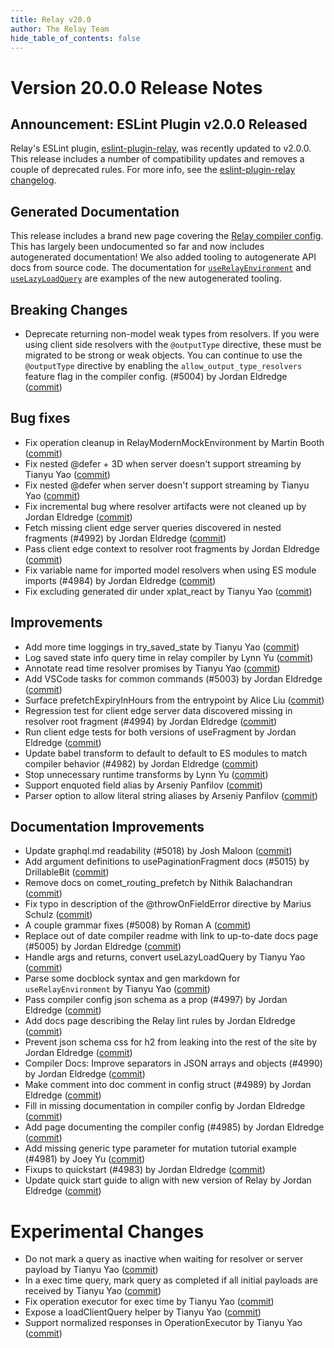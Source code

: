 ```yaml
---
title: Relay v20.0
author: The Relay Team
hide_table_of_contents: false
---
```


# Version 20.0.0 Release Notes

## Announcement: ESLint Plugin v2.0.0 Released
Relay's ESLint plugin, [eslint-plugin-relay](https://github.com/relayjs/eslint-plugin-relay), was recently updated to v2.0.0. This release includes a number of compatibility updates and removes a couple of deprecated rules. For more info, see the [eslint-plugin-relay changelog](https://github.com/relayjs/eslint-plugin-relay/blob/main/CHANGELOG.md).

## Generated Documentation
This release includes a brand new page covering the [Relay compiler config](https://relay.dev/docs/next/getting-started/compiler-config/). This has largely been undocumented so far and now includes autogenerated documentation! We also added tooling to autogenerate API docs from source code. The documentation for [`useRelayEnvironment`](https://relay.dev/docs/next/api-reference/use-relay-environment/) and [`useLazyLoadQuery`](https://relay.dev/docs/next/api-reference/use-lazy-load-query/) are examples of the new autogenerated tooling.

## Breaking Changes
- Deprecate returning non-model weak types from resolvers. If you were using client side resolvers with the `@outputType` directive, these must be migrated to be strong or weak objects. You can continue to use the `@outputType` directive by enabling the `allow_output_type_resolvers` feature flag in the compiler config. (#5004) by Jordan Eldredge ([commit](https://github.com/facebook/relay/commit/8fbc0b9cc87f))

## Bug fixes
- Fix operation cleanup in RelayModernMockEnvironment by Martin Booth ([commit](https://github.com/facebook/relay/commit/239f6d9351b1))
- Fix nested @defer + 3D when server doesn't support streaming by Tianyu Yao ([commit](https://github.com/facebook/relay/commit/00594e1b7141))
- Fix nested @defer when server doesn't support streaming by Tianyu Yao ([commit](https://github.com/facebook/relay/commit/b801db036d13))
- Fix incremental bug where resolver artifacts were not cleaned up by Jordan Eldredge ([commit](https://github.com/facebook/relay/commit/b270988c0849))
- Fetch missing client edge server queries discovered in nested fragments (#4992) by Jordan Eldredge ([commit](https://github.com/facebook/relay/commit/611f6d9cfc99))
- Pass client edge context to resolver root fragments by Jordan Eldredge ([commit](https://github.com/facebook/relay/commit/4177f3e27b26))
- Fix variable name for imported model resolvers when using ES module imports (#4984) by Jordan Eldredge ([commit](https://github.com/facebook/relay/commit/1073517d9842))
- Fix excluding generated dir under xplat_react by Tianyu Yao ([commit](https://github.com/facebook/relay/commit/9cbd126f113e))

## Improvements
- Add more time loggings in try_saved_state by Tianyu Yao ([commit](https://github.com/facebook/relay/commit/cba7007c7aaf))
- Log saved state info query time in relay compiler by Lynn Yu ([commit](https://github.com/facebook/relay/commit/60b906b921a4))
- Annotate read time resolver promises by Tianyu Yao ([commit](https://github.com/facebook/relay/commit/5ec796e48509))
- Add VSCode tasks for common commands (#5003) by Jordan Eldredge ([commit](https://github.com/facebook/relay/commit/6ab766a3e684))
- Surface prefetchExpiryInHours from the entrypoint by Alice Liu ([commit](https://github.com/facebook/relay/commit/ca7ddea7ed4b))
- Regression test for client edge server data discovered missing in resolver root fragment (#4994) by Jordan Eldredge ([commit](https://github.com/facebook/relay/commit/48c81ad22bbf))
- Run client edge tests for both versions of useFragment by Jordan Eldredge ([commit](https://github.com/facebook/relay/commit/16cd20078c84))
- Update babel transform to default to default to ES modules to match compiler behavior (#4982) by Jordan Eldredge ([commit](https://github.com/facebook/relay/commit/281d76a0b0b4))
- Stop unnecessary runtime transforms by Lynn Yu ([commit](https://github.com/facebook/relay/commit/1eca4a5720ee))
- Support enquoted field alias by Arseniy Panfilov ([commit](https://github.com/facebook/relay/commit/1182ca64e0a0))
- Parser option to allow literal string aliases by Arseniy Panfilov ([commit](https://github.com/facebook/relay/commit/fb9f4d7fcb10))

## Documentation Improvements
- Update graphql.md readability (#5018) by Josh Maloon ([commit](https://github.com/facebook/relay/commit/9facd47af415))
- Add argument definitions to usePaginationFragment docs (#5015) by DrillableBit ([commit](https://github.com/facebook/relay/commit/2b85d3740f40))
- Remove docs on comet_routing_prefetch by Nithik Balachandran ([commit](https://github.com/facebook/relay/commit/5cb92f41b9fc))
- Fix typo in description of the @throwOnFieldError directive by Marius Schulz ([commit](https://github.com/facebook/relay/commit/abedb68a3ad1))
- A couple grammar fixes (#5008) by Roman A ([commit](https://github.com/facebook/relay/commit/8c30f80fe6a2))
- Replace out of date compiler readme with link to up-to-date docs page (#5005) by Jordan Eldredge ([commit](https://github.com/facebook/relay/commit/2c773876c7e8))
- Handle args and returns, convert useLazyLoadQuery by Tianyu Yao ([commit](https://github.com/facebook/relay/commit/c3b70bc3a787))
- Parse some docblock syntax and gen markdown for `useRelayEnvironment` by Tianyu Yao ([commit](https://github.com/facebook/relay/commit/9b7f643c006b))
- Pass compiler config json schema as a prop (#4997) by Jordan Eldredge ([commit](https://github.com/facebook/relay/commit/9f242bb00f54))
- Add docs page describing the Relay lint rules by Jordan Eldredge ([commit](https://github.com/facebook/relay/commit/7eca724d0aea))
- Prevent json schema css for h2 from leaking into the rest of the site by Jordan Eldredge ([commit](https://github.com/facebook/relay/commit/35229211f119))
- Compiler Docs: Improve separators in JSON arrays and objects (#4990) by Jordan Eldredge ([commit](https://github.com/facebook/relay/commit/e59619e23998))
- Make comment into doc comment in config struct (#4989) by Jordan Eldredge ([commit](https://github.com/facebook/relay/commit/0b10aa591cf1))
- Fill in missing documentation in compiler config by Jordan Eldredge ([commit](https://github.com/facebook/relay/commit/70b27dfdfa16))
- Add page documenting the compiler config (#4985) by Jordan Eldredge ([commit](https://github.com/facebook/relay/commit/50fcf8726308))
- Add missing generic type parameter for mutation tutorial example (#4981) by Joey Yu ([commit](https://github.com/facebook/relay/commit/f25a9d19aa91))
- Fixups to quickstart (#4983) by Jordan Eldredge ([commit](https://github.com/facebook/relay/commit/3de18da10cdf))
- Update quick start guide to align with new version of Relay by Jordan Eldredge ([commit](https://github.com/facebook/relay/commit/19c33bbb4d02))

# Experimental Changes
- Do not mark a query as inactive when waiting for resolver or server payload by Tianyu Yao ([commit](https://github.com/facebook/relay/commit/dce1a2eaa7ec))
- In a exec time query, mark query as completed if all initial payloads are received by Tianyu Yao ([commit](https://github.com/facebook/relay/commit/ba09a88925c0))
- Fix operation executor for exec time by Tianyu Yao ([commit](https://github.com/facebook/relay/commit/4136a8cd71d9))
- Expose a loadClientQuery helper by Tianyu Yao ([commit](https://github.com/facebook/relay/commit/21926a531f4f))
- Support normalized responses in OperationExecutor by Tianyu Yao ([commit](https://github.com/facebook/relay/commit/f3a9afa895ba))
